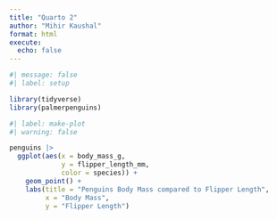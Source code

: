 ```yaml
---
title: "Quarto 2"
author: "Mihir Kaushal"
format: html
execute: 
  echo: false
---
```


```r
#| message: false
#| label: setup

library(tidyverse)
library(palmerpenguins)
```

```r
#| label: make-plot
#| warning: false 

penguins |> 
  ggplot(aes(x = body_mass_g,
             y = flipper_length_mm,
             color = species)) +
    geom_point() +
    labs(title = "Penguins Body Mass compared to Flipper Length", 
         x = "Body Mass", 
         y = "Flipper Length")
```
